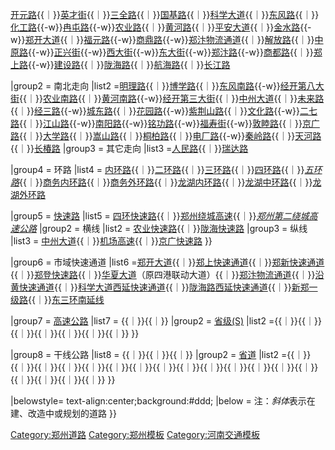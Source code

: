 {{Navbox
|name = 郑州主要道路
|title =[[郑州公路网|郑州主要道路]]
|titlestyle = background:#ccc;
|image =[[File:Longhai Expwy and W. 3rd Ring Interchange 20200930.jpg|150px]]
|abovestyle = background:#ddd;
|groupstyle = background:#ccc; line-height:1.1em;
|above =
|state = {{{state<includeonly>|collapsed</includeonly>}}}

|group1 = 东西走向
|list1 =[[大河路]]{{｜}}[[开元路 (郑州)|开元路]]{{｜}}[[英才街]]{{｜}}[[三全路]]{{｜}}[[国基路]]{{｜}}[[科学大道 (郑州)|科学大道]]{{｜}}[[东风路 (郑州)|东风路]]{{｜}}[[化工路 (郑州市)|化工路]]{{-w}}[[冉屯路]]{{-w}}[[农业路]]{{｜}}[[黄河路 (郑州)|黄河路]]{{｜}}[[平安大道 (郑州市)|平安大道]]{{｜}}[[金水路]]{{-w}}[[郑开大道]]{{｜}}[[福元路 (郑州)|福元路]]{{-w}}[[商鼎路]]{{-w}}[[郑汴物流通道]]{{｜}}[[解放路 (郑州市)|解放路]]{{｜}}[[中原路 (郑州)|中原路]]{{-w}}[[正兴街]]{{-w}}[[西大街 (郑州)|西大街]]{{-w}}[[东大街 (郑州)|东大街]]{{-w}}[[郑汴路]]{{-w}}[[商都路]]{{｜}}[[郑上路]]{{-w}}[[建设路 (郑州)|建设路]]{{｜}}[[陇海路 (郑州)|陇海路]]{{｜}}[[航海路]]{{｜}}[[长江路 (郑州市)|长江路]]

|group2 = 南北走向
|list2 =[[明理路 (郑州市)|明理路]]{{｜}}[[博学路 (郑州市)|博学路]]{{｜}}[[东风路 (郑州)|东风南路]]{{-w}}[[经开第八大街]]{{｜}}[[农业路|农业南路]]{{｜}}[[黄河路 (郑州)|黄河南路]]{{-w}}[[经开第三大街]]{{｜}}[[中州大道]]{{｜}}[[未来路]]{{｜}}[[经三路 (郑州)|经三路]]{{-w}}[[城东路]]{{｜}}[[花园路 (郑州)|花园路]]{{-w}}[[紫荆山路]]{{｜}}[[文化路 (郑州)|文化路]]{{-w}}[[二七路 (郑州市)|二七路]]{{｜}}[[江山路]]{{-w}}[[南阳路 (郑州)|南阳路]]{{-w}}[[铭功路]]{{-w}}[[福寿街 (郑州)|福寿街]]{{-w}}[[敦睦路]]{{｜}}[[京广路]]{{｜}}[[大学路 (郑州)|大学路]]{{｜}}[[嵩山路]]{{｜}}[[桐柏路]]{{｜}}[[电厂路 (郑州市)|电厂路]]{{-w}}[[秦岭路]]{{｜}}[[天河路 (郑州)|天河路]]{{｜}}[[长椿路]]
|group3 = 其它走向
|list3 =[[人民路 (郑州)|人民路]]{{｜}}[[瑞达路]]

|group4 = 环路
|list4 = [[郑州内环路|内环路]]{{｜}}[[郑州二环路|二环路]]{{｜}}[[郑州三环路|三环路]]{{｜}}[[郑州四环路|四环路]]{{｜}}''[[郑州五环路|五环路]]''{{｜}}[[商务内环路]]{{｜}}[[商务外环路]]{{｜}}[[龙湖内环路]]{{｜}}[[龙湖中环路]]{{｜}}[[龙湖外环路]]

|group5 = [[快速路]]
|list5 = 
{{Navbox|child
|group1 = 环线
|list1 =[[郑州三环路|三环快速路]]{{｜}}[[郑州四环路|四环快速路]]{{｜}}[[郑州绕城高速公路|郑州绕城高速]]{{｜}}''[[郑州第二绕城高速公路]]''
|group2 = 横线
|list2 = [[农业快速路]]{{｜}}[[陇海快速路]]
|group3 = 纵线
|list3 = [[中州大道]]{{｜}}[[郑州机场高速公路|机场高速]]{{｜}}[[京广快速路]]
}}

|group6 = 市域快速通道
|list6 =[[郑开大道]]{{｜}}[[中原路 (郑州)|郑上快速通道]]{{｜}}[[郑新快速通道]]{{｜}}[[郑登快速路]]{{｜}}[[华夏大道 (郑州)|华夏大道]]（原四港联动大道）{{｜}}[[郑汴物流通道]]{{｜}}[[312省道 (河南)|沿黄快速通道]]{{｜}}[[科学大道 (郑州)|科学大道西延快速通道]]{{｜}}[[陇海路 (郑州)|陇海路西延快速通道]]{{｜}}[[新郑一级路]]{{｜}}[[郑州三环路|东三环南延线]]

|group7 = [[:Category:郑州高速公路|高速公路]]
|list7 =
{{Navbox|child
|group1 = [[中华人民共和国国家高速公路网|国家级(G)]]
|list1 ={{China Expwy Name|G4}}{{｜}}{{China Expwy Name|G30}}{{｜}}{{China Expwy Name|G1516}}{{｜}}{{China Expwy Name|G3001}}
|group2 = [[河南高速公路|省级(S)]]
|list2 ={{China Expwy Name|S1|P=Henan}}{{｜}}{{China Expwy Name|S25|P=Henan}}{{｜}}{{China Expwy Name|S49|P=Henan}}{{｜}}{{China Expwy Name|S60|P=Henan}}{{｜}}{{China Expwy Name|S82|P=Henan}}{{｜}}{{China Expwy Name|S85|P=Henan}}{{｜}}{{China Expwy Name|S87|P=Henan}}{{｜}}{{China Expwy Name|S88|P=Henan}}
}}

|group8 = 干线公路 
|list8 = 
{{Navbox|child
|group1 = [[中华人民共和国国道|国道]]
|list1 ={{中国国道名|107}}{{｜}}{{中国国道名|207}}{{｜}}{{中国国道名|234}}{{｜}}{{中国国道名|310}}{{｜}}{{中国国道名|343}}
|group2 = [[河南省道|省道]]
|list2 ={{中国省道名|101|P=河南}}{{｜}}{{中国省道名|102|P=河南}}{{｜}}{{中国省道名|103|P=河南}}{{｜}}{{中国省道名|104|P=河南}}{{｜}}{{中国省道名|224|P=河南}}{{｜}}{{中国省道名|225|P=河南}}{{｜}}{{中国省道名|227|P=河南}}{{｜}}{{中国省道名|228|P=河南}}{{｜}}{{中国省道名|232|P=河南}}{{｜}}{{中国省道名|233|P=河南}}{{｜}}{{中国省道名|234|P=河南}}{{｜}}{{中国省道名|235|P=河南}}{{｜}}{{中国省道名|236|P=河南}}{{｜}}{{中国省道名|238|P=河南}}{{｜}}{{中国省道名|312|P=河南}}{{｜}}{{中国省道名|314|P=河南}}{{｜}}{{中国省道名|315|P=河南}}{{｜}}{{中国省道名|317|P=河南}}{{｜}}{{中国省道名|541|P=河南}}
}}

|belowstyle= text-align:center;background:#ddd;
|below = 注：''斜体''表示在建、改造中或规划的道路
}}
<noinclude>
[[Category:郑州道路]]
[[Category:郑州模板]]
[[Category:河南交通模板]]
</noinclude>
